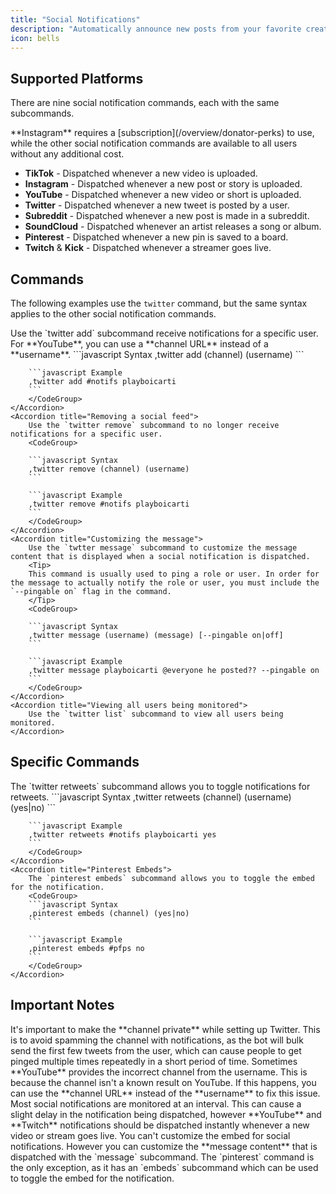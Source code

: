 ```yaml
---
title: "Social Notifications"
description: "Automatically announce new posts from your favorite creators."
icon: bells
---
```


## Supported Platforms

There are nine social notification commands, each with the same subcommands.

<Card title="Subscription Required" icon="medal" iconType="duotone" horizontal>
  **Instagram** requires a [subscription](/overview/donator-perks)
  to use, while the other social notification commands are available to all
  users without any additional cost.
</Card>

- **TikTok** - Dispatched whenever a new video is uploaded.
- **Instagram** - Dispatched whenever a new post or story is uploaded.
- **YouTube** - Dispatched whenever a new video or short is uploaded.
- **Twitter** - Dispatched whenever a new tweet is posted by a user.
- **Subreddit** - Dispatched whenever a new post is made in a subreddit.
- **SoundCloud** - Dispatched whenever an artist releases a song or album.
- **Pinterest** - Dispatched whenever a new pin is saved to a board.
- **Twitch** & **Kick** - Dispatched whenever a streamer goes live.

## Commands

The following examples use the `twitter` command, but the same syntax applies to the other social notification commands.

<AccordionGroup>
    <Accordion title="Creating a new feed">
        Use the `twitter add` subcommand receive notifications for a specific user.
        <Tip>
        For **YouTube**, you can use a **channel URL** instead of a **username**.
        </Tip>
        <CodeGroup>
        ```javascript Syntax
        ,twitter add (channel) (username)
        ```

        ```javascript Example
        ,twitter add #notifs playboicarti
        ```
        </CodeGroup>
    </Accordion>
    <Accordion title="Removing a social feed">
        Use the `twitter remove` subcommand to no longer receive notifications for a specific user.
        <CodeGroup>

        ```javascript Syntax
        ,twitter remove (channel) (username)
        ```

        ```javascript Example
        ,twitter remove #notifs playboicarti
        ```
        </CodeGroup>
    </Accordion>
    <Accordion title="Customizing the message">
        Use the `twtter message` subcommand to customize the message content that is displayed when a social notification is dispatched.
        <Tip>
        This command is usually used to ping a role or user. In order for the message to actually notify the role or user, you must include the `--pingable on` flag in the command.
        </Tip>
        <CodeGroup>

        ```javascript Syntax
        ,twitter message (username) (message) [--pingable on|off]
        ```

        ```javascript Example
        ,twitter message playboicarti @everyone he posted?? --pingable on
        ```
        </CodeGroup>
    </Accordion>
    <Accordion title="Viewing all users being monitored">
        Use the `twitter list` subcommand to view all users being monitored.
    </Accordion>

</AccordionGroup>

## Specific Commands

<AccordionGroup>
    <Accordion title="Twitter Retweets">
        The `twitter retweets` subcommand allows you to toggle notifications for retweets.
        <CodeGroup>
        ```javascript Syntax
        ,twitter retweets (channel) (username) (yes|no)
        ```

        ```javascript Example
        ,twitter retweets #notifs playboicarti yes
        ```
        </CodeGroup>
    </Accordion>
    <Accordion title="Pinterest Embeds">
        The `pinterest embeds` subcommand allows you to toggle the embed for the notification.
        <CodeGroup>
        ```javascript Syntax
        ,pinterest embeds (channel) (yes|no)
        ```

        ```javascript Example
        ,pinterest embeds #pfps no
        ```
        </CodeGroup>
    </Accordion>

</AccordionGroup>

## Important Notes

<Card title="Twitter Spamming" icon="twitter">
It's important to make the **channel private** while setting up Twitter.
This is to avoid spamming the channel with notifications, as the bot will bulk
send the first few tweets from the user, which can cause people to get pinged
multiple times repeatedly in a short period of time.

</Card>

<Card title="YouTube Channel Incorrect" icon="youtube">
Sometimes **YouTube** provides the incorrect channel from the username.
This is because the channel isn't a known result on YouTube. If this happens, you can use the **channel URL** instead of the **username** to fix this issue.

</Card>

<Card title="Slight Delay in Notifications" icon="clock">
Most social notifications are monitored at an interval.
This can cause a slight delay in the notification being dispatched, however **YouTube** and **Twitch**
notifications should be dispatched instantly whenever a new video or stream goes live.

</Card>

<Card title="Customizing the Message" icon="message">
You can't customize the embed for social notifications.
However you can customize the **message content** that is dispatched with the `message`
subcommand. The `pinterest` command is the only exception, as it has an
`embeds` subcommand which can be used to toggle the embed for the notification.

</Card>
